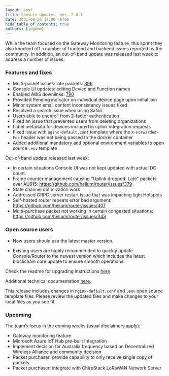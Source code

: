 ```yaml
---
layout: post
title: Console Updates- ver. 2.0.1
date: 2021-08-26 14:00 -0700
hide_table_of_contents: true
authors: [jdgemm]
---
```


While the team focused on the Gateway Monitoring feature, this sprint they also knocked off a number
of frontend and backend issues reported by the community. In addition, an out-of-band update was
released last week to address a number of issues.

<!--truncate-->

### Features and fixes

- Multi-packet issues: late packets: [396](https://github.com/helium/router/issues/396)
- Console UI updates: editing Device and Function names
- Enabled AWS downlinks: [790](https://github.com/helium/console/issues/790)
- Provided Pending indicator on individual device page upon initial join
- Minor system email content inconsistency issues fixed
- Resolved a search issue when using Safari
- Users able to unenroll from 2-factor authentication
- Fixed an issue that prevented users from deleting organizations
- Label metadata for devices included in uplink integration requests
- Fixed issue with `nginx-default.conf` template where the `X-Forwarded-For` header was not being
  passed to the docker container
- Added additional mandatory and optional environment variables to open source `.env` template

Out-of-band update released last week:

- In certain situations Console UI was not kept updated with actual DC count.
- Frame counter management causing "Uplink dropped: Late" packets over AU915:
  https://github.com/helium/router/issues/379
- State channel optimization work
- Addressed GRPC server restart issue that was impacting light Hotspots
- Self-hosted router repeats error bad argument: https://github.com/helium/router/issues/407
- Multi-purchase packet not working in certain congested situations:
  https://github.com/helium/router/issues/343

### Open source users

- New users should use the latest master version.

- Existing users are highly recommended to quickly update Console/Router to the newest version which
  includes the latest blockchain core update to ensure smooth operations.

Check the readme for upgrading instructions
[here](https://github.com/helium/console#upgrading-your-open-source-consolerouter).

Additional technical documentation
[here](https://docs.helium.com/use-the-network/run-console/#console-setup).

This release includes changes in `nginx-default.conf` and `.env` open source template files. Please
review the updated files and make changes to your local files as you see fit.

### Upcoming

The team’s focus in the coming weeks (usual disclaimers apply):

- Gateway monitoring feature
- Microsoft Azure IoT Hub pre-built Integration
- Implement decision for Australia frequency based on Decentralized Wireless Alliance and community
  decision
- Packet purchaser: provide capability to only receive single copy of packets
- Packet purchaser: integrate with ChirpStack LoRaWAN Network Server
